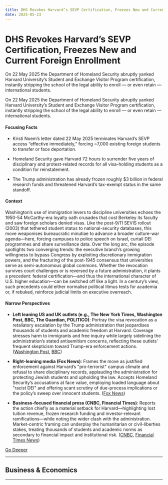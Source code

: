 ```yaml
---
title: DHS Revokes Harvard’s SEVP Certification, Freezes New and Current Foreign Enrollment
date: 2025-05-23
---
```


# DHS Revokes Harvard’s SEVP Certification, Freezes New and Current Foreign Enrollment

On 22 May 2025 the Department of Homeland Security abruptly yanked Harvard University’s Student and Exchange Visitor Program certification, instantly stripping the school of the legal ability to enroll — or even retain — international students.

On 22 May 2025 the Department of Homeland Security abruptly yanked Harvard University’s Student and Exchange Visitor Program certification, instantly stripping the school of the legal ability to enroll — or even retain — international students.

#### Focusing Facts

- Kristi Noem’s letter dated 22 May 2025 terminates Harvard’s SEVP access “effective immediately,” forcing ~7,000 existing foreign students to transfer or face deportation.

- Homeland Security gave Harvard 72 hours to surrender five years of disciplinary and protest-related records for all visa-holding students as a condition for reinstatement.

- The Trump administration has already frozen roughly $3 billion in federal research funds and threatened Harvard’s tax-exempt status in the same standoff.

#### Context

Washington’s use of immigration levers to discipline universities echoes the 1950-54 McCarthy-era loyalty oath crusades that cost Berkeley its faculty and saw foreign scholars denied visas. Like the post-9/11 SEVIS rollout (2003) that tethered student status to national-security databases, this move weaponises bureaucratic minutiae to advance a broader culture-war agenda—here, forcing campuses to police speech on Israel, curtail DEI programmes and share surveillance data. Over the long arc, the episode spotlights two converging trends: the executive branch’s growing willingness to bypass Congress by exploiting discretionary immigration powers, and the fracturing of the post-1945 consensus that universities serve as semi-autonomous global commons. Whether the revocation survives court challenges or is reversed by a future administration, it plants a precedent: federal certification—and thus the international character of U.S. higher education—can be switched off like a light. In a century’s view, such precedents could either normalise political litmus tests for academia or, if rebuked, reinforce judicial limits on executive overreach.

#### Narrow Perspectives

- **Left leaning US and UK outlets (e.g., The New York Times, Washington Post, BBC, The Guardian, POLITICO)**: Portray the visa revocation as a retaliatory escalation by the Trump administration that jeopardises thousands of students and academic freedom at Harvard. Coverage stresses harm to immigrants and free inquiry while largely sidelining the administration’s stated antisemitism concerns, reflecting these outlets’ frequent skepticism toward Trump-era enforcement actions. ([Washington Post](https://www.washingtonpost.com/education/2025/05/22/trump-harvard-international-students-enrollment-revoked/), [BBC](https://www.bbc.com/news/articles/c05768jmm11o?xtor=AL-72-%255Bpartner%255D-%255Binforadio%255D-%255Bheadline%255D-%255Bnews%255D-%255Bbizdev%255D-%255Bisapi%255D))

- **Right-leaning media (Fox News)**: Frames the move as justified enforcement against Harvard’s "pro-terrorist" campus climate and refusal to share disciplinary records, applauding the administration for protecting Jewish students and upholding the law. Accepts Homeland Security’s accusations at face value, employing loaded language about "racist DEI" and offering scant scrutiny of due-process implications or the policy’s sweep over innocent students. ([Fox News](https://www.foxnews.com/politics/harvard-student-visa-trump-noem-dhs))

- **Business-focused financial press (CNBC, Financial Times)**: Reports the action chiefly as a material setback for Harvard—highlighting lost tuition revenue, frozen research funding and investor-relevant ramifications—while noting the wider clash with the administration. Market-centric framing can underplay the humanitarian or civil-liberties stakes, treating thousands of students and academic norms as secondary to financial impact and institutional risk. ([CNBC](https://www.cnbc.com/2025/05/22/trump-harvard-students-international.html), [Financial Times News](https://www.ft.com/content/300e00a7-54e1-4902-a84f-ec9e4117ffc3))

[Go Deeper](https://www.perplexity.ai/search?q=DHS+Revokes+Harvard%E2%80%99s+SEVP+Certification%2C+Freezes+New+and+Current+Foreign+Enrollment)

---

## Business & Economics

---
